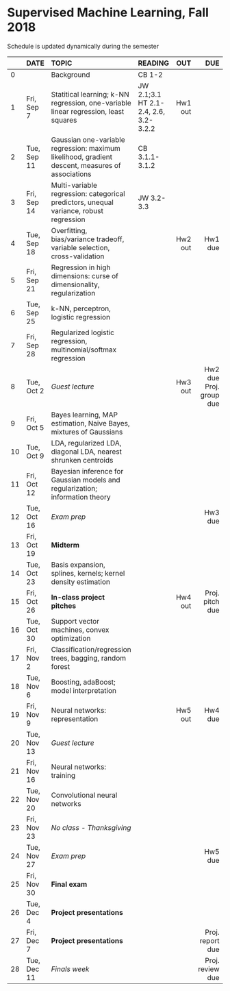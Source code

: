 <h1> Supervised Machine Learning, Fall 2018 </h1>
Schedule is updated dynamically during the semester
</br>

<font size="3">

|  | DATE      | TOPIC              |READING    |      OUT|      DUE   |
|--| --------- |:-------------------- |:---------------| -------:| ----------:|
|0 |           |Background|CB 1-2||||
|1 |Fri, Sep 7 |Statitical learning; k-NN regression, one-variable linear regression, least squares|JW 2.1;3.1</br>HT 2.1-2.4, 2.6, 3.2-3.2.2|Hw1 out||
|2 |Tue, Sep 11|Gaussian one-variable regression: maximum likelihood, gradient descent, measures of associations|CB 3.1.1-3.1.2|||
|3 |Fri, Sep 14|Multi-variable regression: categorical predictors, unequal variance, robust regression|JW 3.2-3.3|||
|4 |Tue, Sep 18|Overfitting, bias/variance tradeoff, variable selection, cross-validation||Hw2 out| Hw1 due|
|5 |Fri, Sep 21|Regression in high dimensions: curse of dimensionality, regularization||||
|6 |Tue, Sep 25|k-NN, perceptron, logistic regression||||
|7 |Fri, Sep 28|Regularized logistic regression, multinomial/softmax regression||||
|8 |Tue, Oct 2 | *Guest lecture*||Hw3 out| Hw2 due</br>Proj. group due|
|9 |Fri, Oct 5 |Bayes learning, MAP estimation, Naive Bayes, mixtures of Gaussians||||
|10|Tue, Oct 9 |LDA, regularized LDA, diagonal LDA, nearest shrunken centroids||||
|11|Fri, Oct 12|Bayesian inference for Gaussian models and regularization; information theory||||
|12|Tue, Oct 16|*Exam prep*|||Hw3 due|
|13|Fri, Oct 19|**Midterm**||||
|14|Tue, Oct 23|Basis expansion, splines, kernels; kernel density estimation||||
|15|Fri, Oct 26|**In-class project pitches**||Hw4 out|Proj. pitch due|
|16|Tue, Oct 30|Support vector machines, convex optimization||||
|17|Fri, Nov 2 |Classification/regression trees, bagging, random forest||||
|18|Tue, Nov 6 |Boosting, adaBoost; model interpretation||||
|19|Fri, Nov 9 |Neural networks: representation||Hw5 out| Hw4 due|
|20|Tue, Nov 13| *Guest lecture*||||
|21|Fri, Nov 16|Neural networks: training||||
|22|Tue, Nov 20|Convolutional neural networks||||
|23|Fri, Nov 23|*No class - Thanksgiving*||||
|24|Tue, Nov 27|*Exam prep*|||Hw5 due|
|25|Fri, Nov 30|**Final exam**||||
|26|Tue, Dec 4 |**Project presentations**||||
|27|Fri, Dec 7 |**Project presentations**|||Proj. report due|
|28|Tue, Dec 11| *Finals week*|||Proj. review due|
</font>